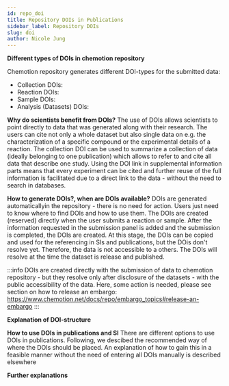 ---
id: repo_doi
title: Repository DOIs in Publications
sidebar_label: Repository DOIs
slug: doi
author: Nicole Jung
---

**Different types of DOIs in chemotion repository**

Chemotion repository generates different DOI-types for the submitted data:
- Collection DOIs: 
- Reaction DOIs: 
- Sample DOIs: 
- Analysis (Datasets) DOIs:

**Why do scientists benefit from DOIs?**
The use of DOIs allows scientists to point directly to data that was generated along with their research. The users can cite not only a whole dataset but also single data on e.g. the characterization of a specific compound or the experimental details of a reaction.
The collection DOI can be used to summarize a collection of data (ideally belonging to one publication) which allows to refer to and cite all data that describe one study. Using the DOI link in supplemental information parts means that every experiment can be cited and further reuse of the full information is facilitated due to a direct link to the data - without the need to search in databases. 

**How to generate DOIs?, when are DOIs available?**
DOIs are generated automaticallyin the repository - there is no need for action. Users just need to know where to find DOIs and how to use them. The DOIs are created (reserved) directly when the user submits a reaction or sample. After the information requested in the submission panel is added and the submission is completed, the DOIs are created. 
At this stage, the DOIs can be copied and used for the referencing in SIs and publications, but the DOis don't resolve yet. Therefore, the data is not accessible to a others. The DOIs will resolve at the time the dataset is release and published. 

:::info
DOIs are created directly with the submission of data to chemotion repository - but they resolve only after disclosure of the datasets - with the public accessibility of the data.
Here, some action is needed, please see section on how to release an embargo: https://www.chemotion.net/docs/repo/embargo_topics#release-an-embargo
:::

**Explanation of DOI-structure**



**How to use DOIs in publications and SI**
There are different options to use DOIs in publications. Following, we descibed the recommended way of where the DOIs should be placed. An explanation of how to gain this in a feasible manner without the need of entering all DOIs manually is described elsewhere 


**Further explanations**



